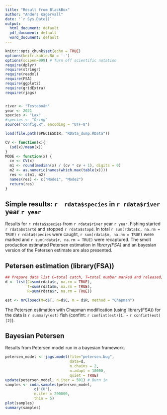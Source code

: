 ```yaml
---
title: "Result from BlackBox"
author: "Anders Kagervall"
date: '`r Sys.Date()`'
output:
  html_document: default
  pdf_document: default
  word_document: default
---
```


```r
knitr::opts_chunk$set(echo = TRUE)
options(knitr.kable.NA = '-')
options(scipen=999) # Turn off scientific notation
require(dplyr)
require(stringr)
require(readxl)
require(FSA)
require(ggplot2)
require(gridExtra)
require(rjags)


river <- "Testeboån"
year <- 2021
species <- "Lax"
#species <- "Öring"
source("config.R", encoding = "UTF-8")

load(file.path(SPECIESDIR, "RData_dump.RData"))

CV <- function(x){
  (sd(x)/mean(x))
}
MODE <- function(x) {
  cv <- CV(x)
  m1 <- round(median(x) / (cv * cv + 1), digits = 0)
  m2 <- as.numeric(names(which.max(table(x))))
  res <- c(m1, m2)
  names(res) <- c("Mode1", "Mode2")
  return(res)
}
```

## Simple results: `r  rdata$species` in `r rdata$river`  year `r year`

Results for `r rdata$species` from `r rdata$river` year `r year`. Fishing started `r rdata$startd` and stopped `r rdata$stopd`. In total 
`r sum(rdata$c, na.rm = TRUE)` `r rdata$species` were caught, `r sum(rdata$m, na.rm = TRUE)`
were marked and
`r sum(rdata$r, na.rm = TRUE)` were recaptured.
The smolt production estimated Petersen estimation in *library(FSA)* and an bayesian version of the Petersen estimate are also presented.







## Petersen estimation (library(FSA))
```r

## Prepare data list C=total catch, T=total number marked and released, R=total number recaptured
d <- list(C=sum(rdata$c, na.rm = TRUE),
          T=sum(rdata$m, na.rm = TRUE),
          R=sum(rdata$r, na.rm = TRUE))

est <- mrClosed(M=d$T, n=d$C, m = d$R, method = "Chapman")
```

The Petersen estimation with Chapman modification (using library(FSA)) for the data is `r summary(est)` fish (confint: `r confint(est)[1]` - `r confint(est)[2]`).

## Bayesian Petersen

Results from Petersen model run in a bayesian framework.

```r

petersen_model <- jags.model(file="petersen.bug",
                             data=d,
                             n.chains = 2,
                             n.adapt = 10000,
                             quiet = TRUE)
update(petersen_model, n.iter = 501) # Burn in
samples <- coda.samples(petersen_model,
             c('CU'),
             n.iter = 200000,
             thin = 5)
plot(samples)
summary(samples)
```
